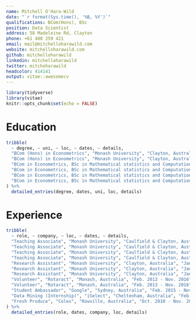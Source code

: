 ```yaml
---
name: Mitchell O'Hara-Wild
date: "`r format(Sys.time(), '%B, %Y')`"
qualifications: BCom(Hons), BSc
position: Data Scientist
address: 58 Madeleine Rd, Clayton
phone: +61 408 259 421
email: mail@mitchelloharawild.com
website: mitchelloharawild.com
github: mitchelloharawild
linkedin: mitchelloharawild
twitter: mitchoharawild
headcolor: 414141
output: vitae::awesomecv
---
```


```r
library(tidyverse)
library(vitae)
knitr::opts_chunk$set(echo = FALSE)
```

# Education
```r
tribble(
  ~ degree, ~ uni, ~ loc, ~ dates, ~ details,
  "BCom (Hons) in Econometrics", "Monash University", "Clayton, Australia", "Mar. 2017 - Nov. 2017", "GPA of 3.875, WAM of 86.625",
  "BCom (Hons) in Econometrics", "Monash University", "Clayton, Australia", "Mar. 2017 - Nov. 2017", "Best in class for: Advanced statistical modelling (ETC3580), Bayesian time series econometrics (ETC4541), Applied econometrics 2 (ETC4410), Advanced topics in computational science (FIT4012), Honours Research Project (ETC4860)",
  "BCom in Econometrics, BSc in Mathematical statistics and Computational Science", "Monash University", "Clayton, Australia", "Mar. 2013 - Nov. 2016", "GPA of 3.688, WAM of 85.385",
  "BCom in Econometrics, BSc in Mathematical statistics and Computational Science", "Monash University", "Clayton, Australia", "Mar. 2013 - Nov. 2016", "Mentored in the Access Monash Ambassador Program (2015 and 2016)",
  "BCom in Econometrics, BSc in Mathematical statistics and Computational Science", "Monash University", "Clayton, Australia", "Mar. 2013 - Nov. 2016", "Participated in the Vice-Chancellor's Ancora Imparo Student Leadership Program (2014)",
  "BCom in Econometrics, BSc in Mathematical statistics and Computational Science", "Monash University", "Clayton, Australia", "Mar. 2013 - Nov. 2016", "Best in class for: Business analytics (ETC3450), Business forecasting (ETC2450), Algorithms and data structures (FIT2004), Time series analysis for business and economics (ETC3450)"
) %>% 
  detailed_entries(degree, dates, uni, loc, details)
```

# Experience
```r
tribble(
  ~ role, ~ company, ~ loc, ~ dates, ~ details,
  "Teaching Associate", "Monash University", "Caulfield & Clayton, Australia", "S1 2016 - Present", "Advanced statistical modelling (ETC3580)",
  "Teaching Associate", "Monash University", "Caulfield & Clayton, Australia", "S1 2016 - Present", "Business forecasting (ETF3231/ETF5231)",
  "Teaching Associate", "Monash University", "Caulfield & Clayton, Australia", "S1 2016 - Present", "Mathematics for business (ETF2700)",
  "Teaching Associate", "Monash University", "Caulfield & Clayton, Australia", "S1 2016 - Present", "Data modelling and computing (ETC1010)",
  "Research Assistant", "Monash University", "Clayton, Australia", "Jan. 2016 - Present", "Supervisors include Rob Hyndman, Dianne Cook, and George Athanasopoulos.",
  "Research Assistant", "Monash University", "Clayton, Australia", "Jan. 2016 - Present", "Consulting projects with DiabetesLab, Tennis Australia, Monash University and Huawei.",
  "Research Assistant", "Monash University", "Clayton, Australia", "Jan. 2016 - Present", "Contributed to the development of numerous open source R packages.",
  "Volunteer", "Rotaract", "Monash, Australia", "Feb. 2013 - Nov. 2016", "Development and maintenance of club website and online services.",
  "Volunteer", "Rotaract", "Monash, Australia", "Feb. 2013 - Nov. 2016", "Organising and hosting fundraisers.",
  "Student Ambassador", "Google", "Sydney, Australia", "Feb. 2015 - Nov. 2015", "Supported Google's presence on campus with events and media.",
  "Data Mining (Internship)", "iSelect", "Cheltenham, Australia", "Feb. 2015 - Mar. 2015", "Improved business data and issue reporting with interactive visualisations, and model-based anomaly detection.",
  "Fresh Produce", "Coles", "Rowville, Australia", "Oct. 2010 - Nov. 2015", "Food preparation & display, first aid, staff training and customer assistance."
) %>% 
  detailed_entries(role, dates, company, loc, details)
```

\newpage

<!-- # Relevant Skills -->
<!-- ```{r} -->
<!-- cvskill("Data Analysis", c("Visualisation", "Data Cleaning", "Forecasting", "Modelling", "Communication", "Inference", "Machine Learning", "Web Scraping")) -->
<!-- cvskill("Programming", c("R", "Python", "SQL", "Java", "C", "C++", "HTML/CSS", "TeX", "MATLAB")) -->
<!-- ``` -->

<!-- # Awards & Achievements -->
<!-- ## Awards -->
<!-- ```{r} -->
<!-- tribble( -->
<!--   ~ award, ~ from, ~ year, -->
<!--   "Commerce Dean's Honour", "Monash", "2017", -->
<!--   "Commerce Dean's Commendation", "Monash", "2016", -->
<!--   "Science Dean’s List", "Monash", "2014-2016", -->
<!--   "International Institute of Forecasters Award", "IIF", "2014", -->
<!--   "Rotary Youth Leadership Award", "Rotary", "2013" -->
<!-- ) %>%  -->
<!--   brief_entries(award, year, from) -->
<!-- ``` -->

<!-- ## Scholarships -->
<!-- ```{r} -->
<!-- tribble( -->
<!--   ~ scholarship, ~ from, ~ year, -->
<!--   "Econometrics Honours Memorial Scholarship", "Monash", "2017", -->
<!--   "Monash Community Leaders Scholarship", "Monash", "2015 & 2016", -->
<!--   "Mitcham Rotary Scholarship", "Rotary", "2011 & 2012" -->
<!-- ) %>%  -->
<!--   brief_entries(scholarship, year, from) -->
<!-- ``` -->


<!-- ## Competitions -->
<!-- ```{r} -->
<!-- tribble( -->
<!--   ~ competition, ~ from, ~ year, -->
<!--   "UseR! 2018 Datathon Champion", "UseR!", "2018", -->
<!--   "RMIT SBITL Analytics Competition Champion", "RMIT", "2017", -->
<!--   "RMIT SBITL Analytics Competition Champion", "RMIT", "2016" -->
<!-- ) %>%  -->
<!--   brief_entries(competition, year, from) -->
<!-- ``` -->
